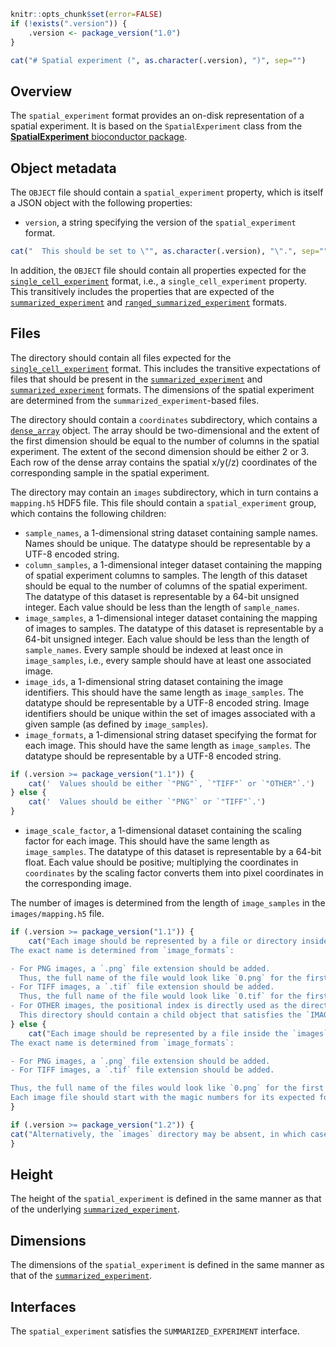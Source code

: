 ```r
knitr::opts_chunk$set(error=FALSE)
if (!exists(".version")) {
    .version <- package_version("1.0")
}
```

```r
cat("# Spatial experiment (", as.character(.version), ")", sep="")
```

## Overview

The `spatial_experiment` format provides an on-disk representation of a spatial experiment. 
It is based on the `SpatialExperiment` class from the [**SpatialExperiment** bioconductor package](https://bioconductor.org/packages/SpatialExperiment).

## Object metadata

The `OBJECT` file should contain a `spatial_experiment` property, which is itself a JSON object with the following properties:

- `version`, a string specifying the version of the `spatial_experiment` format.
```r
cat("  This should be set to \"", as.character(.version), "\".", sep="")
```

In addition, the `OBJECT` file should contain all properties expected for the [`single_cell_experiment`](../single_cell_experiment) format, i.e., a `single_cell_experiment` property.
This transitively includes the properties that are expected of the [`summarized_experiment`](../summarized_experiment) and [`ranged_summarized_experiment`](../ranged_summarized_experiment) formats. 

## Files

The directory should contain all files expected for the [`single_cell_experiment`](../single_cell_experiment) format.
This includes the transitive expectations of files that should be present in the [`summarized_experiment`](../summarized_experiment) and [`summarized_experiment`](../ranged_summarized_experiment) formats.
The dimensions of the spatial experiment are determined from the `summarized_experiment`-based files.

The directory should contain a `coordinates` subdirectory, which contains a [`dense_array`](../dense_array) object.
The array should be two-dimensional and the extent of the first dimension should be equal to the number of columns in the spatial experiment.
The extent of the second dimension should be either 2 or 3.
Each row of the dense array contains the spatial x/y(/z) coordinates of the corresponding sample in the spatial experiment.

The directory may contain an `images` subdirectory, which in turn contains a `mapping.h5` HDF5 file.
This file should contain a `spatial_experiment` group, which contains the following children:

- `sample_names`, a 1-dimensional string dataset containing sample names.
  Names should be unique.
  The datatype should be representable by a UTF-8 encoded string.
- `column_samples`, a 1-dimensional integer dataset containing the mapping of spatial experiment columns to samples.
  The length of this dataset should be equal to the number of columns of the spatial experiment.
  The datatype of this dataset is representable by a 64-bit unsigned integer.
  Each value should be less than the length of `sample_names`.
- `image_samples`, a 1-dimensional integer dataset containing the mapping of images to samples.
  The datatype of this dataset is representable by a 64-bit unsigned integer.
  Each value should be less than the length of `sample_names`.
  Every sample should be indexed at least once in `image_samples`, i.e., every sample should have at least one associated image.
- `image_ids`, a 1-dimensional string dataset containing the image identifiers.
  This should have the same length as `image_samples`.
  The datatype should be representable by a UTF-8 encoded string.
  Image identifiers should be unique within the set of images associated with a given sample (as defined by `image_samples`).
- `image_formats`, a 1-dimensional string dataset specifying the format for each image.
  This should have the same length as `image_samples`.
  The datatype should be representable by a UTF-8 encoded string.
```r
if (.version >= package_version("1.1")) {
    cat('  Values should be either `"PNG"`, `"TIFF"` or `"OTHER"`.')
} else {
    cat('  Values should be either `"PNG"` or `"TIFF"`.')
}
```
- `image_scale_factor`, a 1-dimensional dataset containing the scaling factor for each image.
  This should have the same length as `image_samples`.
  The datatype of this dataset is representable by a 64-bit float.
  Each value should be positive; multiplying the coordinates in `coordinates` by the scaling factor converts them into pixel coordinates in the corresponding image.

The number of images is determined from the length of `image_samples` in the `images/mapping.h5` file.
```r
if (.version >= package_version("1.1")) {
    cat("Each image should be represented by a file or directory inside the `images` subdirectory, named after its positional index, e.g., `0` for the first image, `1` for the second image.
The exact name is determined from `image_formats`:

- For PNG images, a `.png` file extension should be added.
  Thus, the full name of the file would look like `0.png` for the first image, `1.png` for the second image, and so on.
- For TIFF images, a `.tif` file extension should be added.
  Thus, the full name of the file would look like `0.tif` for the first image, `1.tif` for the second image, and so on.
- For OTHER images, the positional index is directly used as the directory name inside `images`.
  This directory should contain a child object that satisfies the `IMAGE` interface.")
} else {
    cat("Each image should be represented by a file inside the `images` subdirectory, named after its positional index, e.g., `0` for the first image, `1` for the second image.
The exact name is determined from `image_formats`:

- For PNG images, a `.png` file extension should be added.
- For TIFF images, a `.tif` file extension should be added.

Thus, the full name of the files would look like `0.png` for the first image, `1.tif` for the second image, and so on depending on the format.
Each image file should start with the magic numbers for its expected format.")
}
```

```r
if (.version >= package_version("1.2")) {
cat("Alternatively, the `images` directory may be absent, in which case the `spatial_experiment` is assumed to have no images.")
}
```

## Height

The height of the `spatial_experiment` is defined in the same manner as that of the underlying [`summarized_experiment`](../summarized_experiment).

## Dimensions

The dimensions of the `spatial_experiment` is defined in the same manner as that of the [`summarized_experiment`](../summarized_experiment).

## Interfaces

The `spatial_experiment` satisfies the `SUMMARIZED_EXPERIMENT` interface.

